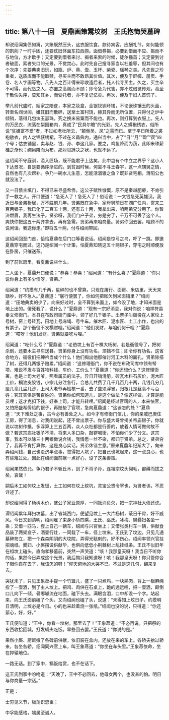 ```yaml
---
---
---
```

title: 第八十一回　夏鼎画策鬻坟树　王氏抱悔哭墓碑
---



却说绍闻集债如猬，大账既然压头，这衣服饮食，款待宾客，应酬礼节，如何能顿的割削？一时手困，还要仗旧体面东拉西捞。面借券揭，必要到借而不应、揭而不与地位，方才歇手；又定要到借者来讨、揭者来索的时候，徒尔搔首；又定要到讨者破面，索者矢口的光景，不觉焚心。此时先自己搜寻家当以杜羞辱，但其间也有个次序：先要典卖旧玩，如瓶、炉、鼎、壶、玉杯、柴瓷、瑶琴之类。凡先世之珍重者，送质库而不能取赎，寻买主而不敢昂其价值。其次，便及于屏幛、册页、手卷、名人字画等物。凡先人之百计得来珍收遗后者，托人代寻买主。久之，买主卒不可得，而代恳之人，亦置之高阁而不顾；即令急为代售，亦不过借览传观，竟至于散佚失序，莫知其乡，而受托者，亦不复记忆矣。再次，便及于妇人首饰了。

举凡前代盛时，姻家之陪奁，本家之妆盒，金银钗钏环镯，不论嵌珠镶玉的头面，转至名阀世阅，嫌其旧而散碎，送至土富村饶，赫其异而无所位置，只得付之炉中倾销，落得几包块玉瑟珠，究之换米易粟而不能也。再次，则打算到衣服上。先人的万民衣，流落在梨园箱内，真成了“民具尔瞻”的光彩。先人之蟒袍绣衣，俗所说“贫嫌富不爱”者，不过如老杜所云，“颠倒吴、凤”之需而已。至于平日所着之裘袍敞衣，内人之锦祆绣裙，不过在义昌典内，通兴当中，占了“日”“月”“盈”“昃”四个号；估衣铺里，卖与赵、钱、孙、李这几家。要之，鸡鱼降而为蔬，此即米珠薪桂之渐也；绸帛降而为布，那肘见踵决之状，也就不远了。

这绍闻不守庭训，滥入匪场，既不能君子上达矣，此中岂有个中立之界乎？这小人下达景况，自是要循序渐进的。到贫困时候，何尝不寻王春宇，这一点甥舅之情，自然也有几次帮补。争乃一碗水儿生意，怎能活涸辙之鱼？既非贤宅相，渭阳公也就没法了。

又一日债主填门，不得已来寻盛希侨。这公子赋性慷慨，原不是秦越肥瘠，不肯引手一救之人。开口便道：“急死人了！急死人了！俗话说：一文钱急死英雄汉。我近日与舍弟析居，万不胜前几年。贤弟既在急中，家母舅前日在湖广任内，寄来三百两银子，我已化了二百五十两，还有五十两，我拿出来，咱两弟兄分用了。你暂济燃眉，我再生法子。贤弟呀，我们门户子弟，穷是穷了，千万不可丢了这个人。爽快你把这五十两齐拿去，再有急需，贤弟再来咱商量。贤弟你回去罢，咱顾不的说闲话。我送你走。”即将五十两，付与绍闻带回。

这绍闻回至门首，恰恰夏鼎在后门口等着说话。绍闻是惊弓之鸟，吓了一跳。即邀夏鼎穿宅而过。这乃是绍闻一个计策，怕夏鼎知晓这五十两银子，穿宅之时顺便放在卧房，只催送茶。

到了前账房里，看夏鼎说些什么。

二人坐下，夏鼎开口便说；“恭喜！恭喜！”绍闻道：“有什么喜？”夏鼎道：“你只说你身上有多少债呀，贤弟。”

绍闻道：“约摸有几千两，星碎的也不曾算。只现在屠行、面房、米店里，天天来聒吵，好不急人。”夏鼎道：“屠行便罢了，你如何把账欠到米面铺里？”绍闻道：“田地典卖的少了。向来好过时，全不算到米面上，如今没了地，才知米面是地上出的。傻死我了，说什么？”夏鼎道：“现有一宗好消息，我对你说：咱祥符县奉文修衙门。本县在布政司衙门库中，领了好几千银子。出票子叫衙役在人家坟上号树，窑上号砖瓦，田地上号麻绳、号牛车。催木匠、泥水匠、土工小作，也出的有票子。那个衙役不发横财哩。”绍闻道：“他们发财，与咱们何干哩？”夏鼎道：“哎呀！他们发财，贤弟就要吃亏哩。”

绍闻道：“吃什么亏？”夏鼎道：“老伯坟上有百十棵大杨树，若是衙役号了，把树杀倒，还要木主寻车送县。贤弟你身上没有功名，顶挡不住；即令你有功名，这省会地方，衙役们把绅衿当成个什么！他们掏出他那催讨河工木料的面孔，贤弟除搭了树，还得几两银子赔累。”绍闻道：“这修理衙门，你不说在布政司库中领有帑项，难说不发与百姓物料钱、车价、工价么？”夏鼎道：“你还想价么？这修理衙署，也是上司大老爷，照看属员的法子。异日开销清册，砖瓦木料石灰价，泥木匠工价，桐油皮胶钱，小宗儿分注各行，合总儿共费了几千几百几十两，几钱几分几厘几亳几尘几沙，上司大老爷再检核一番，去了些须浮冒，归根儿是丝亳不亏百姓；究其实俱是苦百姓的。贤弟你如何知道儿，是这个做法？像这样做，才算是能员哩；这才克扣下钱，好奉上司，才能升转哩。”绍闻是经过官司的人，本来怯官，又怕把盛希侨给的银子，再赔垫了官项，急向夏鼎道：“这该怎的处？”夏鼎道：“天下难处之事，古今必有善处之人。如今才有修衙门信儿，你的亲戚巴庚住工房，得了消息，对我闲说起，还不曾出票子。你与盛大哥曾揭关帝庙银子，你就说以坟树作抵，多浮算上三五百两，众人众社都是行善的，放着人情可做何故不做？若这宗庙社银子不清，将来人多口杂，敲锣喊街，不怕你们少了分文。这宗事，我本可以除三十两银做说合钱，我情愿一丝不染，都归于贤弟。总之，贤弟穷了，我再不肯打算你，这是良心实话。贤弟休错主意。”原来夏鼎年纪渐大了，向来弄绍闻钱，自己也没济半点事，觉得把人坑了，把自己也坑起来，这一点良心，也有些难过处。因此在绍闻面前献一点好心，设了这条善策。

绍闻果然依允。争乃君子不斩丘木，到了不肖子孙，连祖宗坟头翎毛，都薅而拔之矣，哀哉！

嗣后木工如何坟上发锯，土工如何在坟上挖坑，灵宝公贤令宰也，为贤者讳，不忍详述了。

却说绍闻得了杨树木价，盛公子家业原厚，一同抵消负欠，把一宗神社大债还讫。

谭绍闻累年拜扫坟墓，出了省城西门，便望见坟上一大片杨树，蔽日干霄，好不威风。今日又到清明，绍闻雇了束身小轿四乘，王氏、巫氏。冰梅、樊爨妇各坐一乘；又借一匹马，套上自己一辆车，绍闻与兴官坐上；又借张类村车一辆，供献食品装了两架盒子，酒壶行灶，一同载了一车，径上坟来。王氏到了坟边，只见几通墓碑笏立，把一个森森阴阴的大坟院，弄得光鞑剌的，好不伤心。绍闻率领兴官挂招魂纸。爨妇、小厮摆设供献毕，也俱向低低小荆棘树上乱挂纸条。王氏不似旧年在祖坟上磕头，直向孝移墓前，突然一声哭道：“咳！我那皇天呀！我当日不听你的话，果然今日弄成这个光景，我后悔只我知道呀！咳！我那皇天呀！你只管你合了眼你自在去了，我该怎的呀！”仰天俯地的大哭不已。不过是这几句，翻来复去。

哭犹未了，只见王象荩手提一个竹篮儿，盛了一只煮鸡，一块熟肉，背上一根麻绳拴了一壶酒，到了主人坟上。把鸡、肉供在石桌上，跪的远远哩，把一壶酒，颠倒口儿向下一倾，骨嘟嘟流在地面，磕下头去。满眼含泪，口中却没一个字。站起来，向王氏面前磕了个头，又向绍闻也磕了头，说道：“未得知上坟日子，约摸明日清明，上坟必是今日。小的也来趁着烧一张纸。”绍闻也没的说，只得道：“你还萦心，好，好。”

王氏便叫道：“王中，你看一坟树，那里去了！”王象荩道：“不必再说。只把祭的东西收拾回城，打发轿夫吃饭。早些回去罢。”王氏道：“你说的是。”

果然小厮、厨妪撤了各碑前供献，依旧装在盒内，还放在来的车上。各轿夫抬过轿来，各坐各轿。绍闻同兴官上车，叫王象荩道：“你坐在车头里。”王象荩依命，坐在押辕地位。

一路无话。到了家中，犒饭给赏，也不在话下。

这王氏到家中吩咐道：“天晚了，王中不必回去，他母女两个，也没甚的怕。明日与你商量一宗话。”

正是：

士穷见义节，板荡识忠臣；

中孚能感格，端属至诚人。